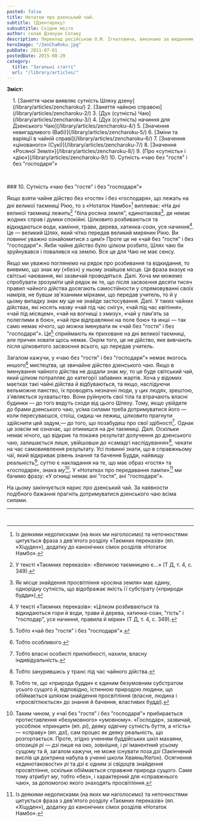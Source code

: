 ```yaml
---
posted: false
title: Нотатки про дзенський чай.
subtitle: (Дзентяроку)
subsubtitle: Східне місто
author: склав Дзякуан Сотаку
description: Переклад російською О.М. Ігнатовича, виконано за виданням «Тядо котен дзенсю» («Повна збірка класичних трактатів Шляху Чаю»)
heroImage: "/ZenChaRoku.jpg"
pubDate: 2011-07-01
postedDate: 2015-08-29
category: 
  title: "Загальні статті"
  url: "/library/articles/"
---
```


**Зміст:**
<section style="padding-left: 1rem;">
1. [Заняття чаєм виявляє сутність Шляху дзену](/library/articles/zencharoku/)
2. [Заняття чайною справою](/library/articles/zencharoku-2/)
3. [Дух (сутність) Чаю](/library/articles/zencharoku-3/)
4. [Дух (сутність) начиння для Дзенського Чаю](/library/articles/zencharoku-4/)
5. [Значення невигадливого (Вабі)](/library/articles/zencharoku-5/)
6. [Зміни та варіяції в чайній справі](/library/articles/zencharoku-6/)
7. [Значення «цінованого» (Сукі)](/library/articles/zencharoku-7/)
8. [Значення «Росяної Землі»](/library/articles/zencharoku-8/)
9. [Про «сутність» і «дію»](/library/articles/zencharoku-9/)
10. Сутність «чаю без "гостя" і без "господаря"»
</section>

<p>&nbsp;</p>
### 10. Сутність «чаю без "гостя" і без "господаря"»

Якщо взяти чайне дійство без «гостя» і без «господаря», що лежать на дні великої таємниці Рікю, то з «Нотаток Намбо»[^1] випливає: «На дні великої таємниці лежить[^2] "біла росяна земля", єдинотакова[^3], де немає жодних справ і думки спокійні. Цілковито розбиваються та відкидаються води, каміння, трави, дерева, хатинка-_соан_, усе начиння[^4]. Це — великий Шлях, який чітко передав великий мирянин Рікю. Ви повинні уважно ознайомитися з цим!» Проте це не «чай без "гостя" і без "господаря"». Якби чайне дійство було цілком розбито, Шлях чаю би зруйнувався і повалився на землю. Все це для Чаю не має сенсу.

Якщо ми уважно поглянемо на рядок про розбивання та відкидання, то виявимо, що знак _му_ («без») у ньому знайшов місце. Ця фраза вказує на світські чаювання, які зазвичай проводяться. Далі. Хоча ми можемо спробувати зрозуміти цей рядок як те, що після засвоєння десяти тисяч правил чайного дійства досягають самостійности у спрямовуванні своїх намірів, не бувши зв'язаними мірками, що передав учитель, то й у цьому випадку знак _му_ ще не знайде застосування. Далі. У таких чайних дійствах, які носять назву «чай під час снігу», «чай під час квітіння», «чай під місяцем», «чай на вогнищі з хмизу», «чай у пам'ять за полеглими в бою», «чай при відправлянні на поле бою» та инші — так само немає нічого, що можна іменувати як «чай без "гостя" і без "господаря"». Це[^5] сприймають як приховане на дні великої таємниці, але причин ховати щось немає. Окрім того, це не дійство, яке вивчають після цілковитого засвоєння всього, що передав учитель.

Загалом кажучи, у «чаю без "гостя" і без "господаря"» немає якогось иншого[^6] мистецтва, це звичайне дійство дзенського чаю. Якщо в іменування чайного дійства не додали знак _му_, то це буде світський чай, який цілком потрапляє до категорії забавних жартів. Хоча у відомих маєтках такі чайні дійства й відбуваються, та якщо, наслідуючи вельможне панство, їх проводять незначні люди, у цих людях, зрештою, з'являється зухвальство. Вони руйнують свої тіла та втрачають власні будинки — до того ведуть сходи від цього Шляху. Тому, якщо увійдете до брами дзенського чаю, усіма силами треба дотримуватися його — коли пересуваєшся, стоїш, сидиш чи лежиш, цілковито прагнути здійснити цей задум,— до того, що позабудеш про свої здібності[^7]. Однак це зовсім не означає, що опинишся на дні таємниці. Далі. Оскільки немає нічого, що відкриє та покаже результат долучення до дзенського чаю, залишається лише, увійшовши до «самадгі наслідування»[^8], чекати на час самовиявлення результату. Усі повинні знати, що в справжньому чаї, який відкриває рівень знання та бачення Будди, найвищу реальність[^9], суттю є накладання на те, що має образ «гостя» та «господаря», знака _му_[^10]. У «Нотатках про передавання лампи»[^1] ми бачимо фразу: «У огнищі немає ані "гостя", ані "господаря"».

На цьому закінчується нарис про дзенський чай. За наявности подібного бажання прагніть дотримуватися дзенського чаю всіма силами.

---


[^1]: Із деякими недописками (на яких ми наголосимо) та неточностями цитується фраза з дев'ятого розділу «Таємних переказів» (яп. «Хіцуден»), додатку до канонічних сімох розділів «Нотаток Намбо».

[^2]: У тексті «Таємних переказів»: «Великою таємницею є...» (Т Д, т. 4, с. 349).

[^3]: Як місце знайдення просвітління «росяна земля» має єдину, однорідну сутність, що відображає якість її субстрату («природи будди»),

[^4]: У тексті «Таємних переказів»: «Цілком розбиваються та відкидаються гори й води, трави й дерева, хатинка-соан, "гість" і "господар", усе начиння, правила й мірки» (Т Д, т. 4, с. 349).

[^5]: Тобто «чай без "гостя" і без "господаря"».

[^6]: Тобто особливого.

[^7]: Тобто власні особисті прилюбності, нахили, власну індивідуальність.

[^8]: Тобто занурившись у транс під час чайного дійства.

[^9]: Тобто те, що «природа будди» є єдиним безумовним субстратом усього сущого й, відповідно, істинною природою людини, що обіймається шляхом знайдення просвітління (власне, людина і «просвітлюється» до знання й бачення, властивих будді).

[^10]: Таким чином, у «чаї без "гостя" і без "господаря"» прибирається протиставлення «безумовного» «умовному». «Господар», зазвичай, уособлює «принцип» (яп. _рі_), деяку одвічну сутність буття, а «гість» — «справу» (яп. _дзі_), сам процес як деяку реальність, що розгортається. Проте, згідно ученням буддійських шкіл махаяни, опозиція _рі_ — _дзі_ лише на око, зовнішня, і _рі_ іманентний усьому сущому та й, загалом кажучи, не може існувати поза _дзі_ (Закінчений вислів ця доктрина набула в ученні школи Хваянь/Кеґон). Осягнення «єдинотаковости» _рі_ та _дзі_ є одним зі свідоцтв знайдення просвітління, оскільки обіймається справжня природа сущого. Саме тому атрибут _му_, тобто «без», і характерний для «справжнього чаю», за допомогою якого знаходять просвітління.

[^11]: Кит. «Джваньденлу». Життєписи 1701 чаньського манаха, написані в 1004 р. чаньським ченцем Даосюанєм. У творі відслідковується «передавання» чаньського вчення від семи будд минулого до китайського ченця Вен'ї (885-958), засновника чаньської школи Фаянь. Проте фраза, що цитується автором «Нотаток», узята з иншого твору — четвертого сувою «Основ розуміння п'яти ламп» (кит. «Вуден хвейюань»), збірки життєписів чаньських ченців, що був упорядкований приблизно в той же час, що і «Нотатки про передавання лампи».

<p>&nbsp;</p>